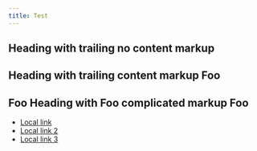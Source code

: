 ```yaml
---
title: Test
---
```



## Heading with trailing no content markup <Badge text="x"/>

## Heading with trailing content markup <Badge text="x">Foo</Badge>

## <Badge text="x"/> <Badge text="x">Foo</Badge> Heading with <Badge text="x"/> <Badge text="x">Foo</Badge> complicated markup <Badge text="x">Foo</Badge> <Badge text="x"/>

- [Local link](#heading-with-trailing-no-content-markup)
- [Local link 2](#heading-with-trailing-content-markup-foo)
- [Local link 3](#-foo-heading-with--foo-complicated-markup-foo)
